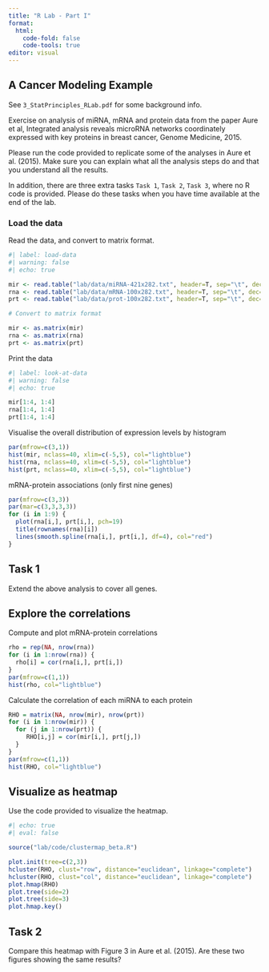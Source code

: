 ```yaml
---
title: "R Lab - Part I"
format: 
  html:
    code-fold: false
    code-tools: true
editor: visual
---
```


## A Cancer Modeling Example

See `3_StatPrinciples_RLab.pdf` for some background info.

Exercise on analysis of miRNA, mRNA and protein data from the paper Aure et al, Integrated analysis reveals microRNA networks coordinately expressed with key proteins in breast cancer, Genome Medicine, 2015.

Please run the code provided to replicate some of the analyses in Aure et al. (2015). Make sure you can explain what all the analysis steps do and that you understand all the results.

In addition, there are three extra tasks `Task 1`, `Task 2`, `Task 3`, where no R code is provided. Please do these tasks when you have time available at the end of the lab.

### Load the data

Read the data, and convert to matrix format.

```r
#| label: load-data
#| warning: false
#| echo: true

mir <- read.table("lab/data/miRNA-421x282.txt", header=T, sep="\t", dec=".")
rna <- read.table("lab/data/mRNA-100x282.txt", header=T, sep="\t", dec=".")
prt <- read.table("lab/data/prot-100x282.txt", header=T, sep="\t", dec=".")

# Convert to matrix format

mir <- as.matrix(mir)
rna <- as.matrix(rna)
prt <- as.matrix(prt)
```

Print the data

```r
#| label: look-at-data
#| warning: false
#| echo: true

mir[1:4, 1:4]
rna[1:4, 1:4]
prt[1:4, 1:4]
```

Visualise the overall distribution of expression levels by histogram

```r
par(mfrow=c(3,1))
hist(mir, nclass=40, xlim=c(-5,5), col="lightblue")
hist(rna, nclass=40, xlim=c(-5,5), col="lightblue")
hist(prt, nclass=40, xlim=c(-5,5), col="lightblue")
```

mRNA-protein associations (only first nine genes)

```r
par(mfrow=c(3,3))
par(mar=c(3,3,3,3))
for (i in 1:9) {
  plot(rna[i,], prt[i,], pch=19)
  title(rownames(rna)[i])
  lines(smooth.spline(rna[i,], prt[i,], df=4), col="red")
}
```

::: callout-note
## Task 1

Extend the above analysis to cover all genes.
:::

## Explore the correlations

Compute and plot mRNA-protein correlations

```r
rho = rep(NA, nrow(rna))  
for (i in 1:nrow(rna)) {
  rho[i] = cor(rna[i,], prt[i,])
}
par(mfrow=c(1,1))
hist(rho, col="lightblue")
```

Calculate the correlation of each miRNA to each protein

```r
RHO = matrix(NA, nrow(mir), nrow(prt))
for (i in 1:nrow(mir)) {
  for (j in 1:nrow(prt)) {
     RHO[i,j] = cor(mir[i,], prt[j,]) 
  }
}
par(mfrow=c(1,1))
hist(RHO, col="lightblue")
```

## Visualize as heatmap

Use the code provided to visualize the heatmap.

```r
#| echo: true
#| eval: false

source("lab/code/clustermap_beta.R")

plot.init(tree=c(2,3))
hcluster(RHO, clust="row", distance="euclidean", linkage="complete")
hcluster(RHO, clust="col", distance="euclidean", linkage="complete")
plot.hmap(RHO)
plot.tree(side=2)
plot.tree(side=3)
plot.hmap.key()
```

::: callout-note
## Task 2

Compare this heatmap with Figure 3 in Aure et al. (2015). Are these two figures showing the same results?
:::
